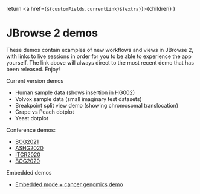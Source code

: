 
  return <a href={`${customFields.currentLink}${extra}`}>{children}</a>
}

# JBrowse 2 demos

These demos contain examples of new workflows and views in JBrowse 2, with links
to live sessions in order for you to be able to experience the app yourself.
The link above will always direct to the most recent demo that has been released.
Enjoy!

Current version demos

- <Link extra="?config=test_data/config_demo.json&session=share-oTyYRpz9fN&password=fYAbt">
    Human sample data (shows insertion in HG002)
  </Link>
- <Link extra="?config=test_data/volvox/config.json&session=share-hTdIfgecWK&password=U9SDX">
    Volvox sample data (small imaginary test datasets)
  </Link>
- <Link extra="?config=test_data/breakpoint/config.json">
    Breakpoint split view demo (showing chromosomal translocation)
  </Link>
- <Link extra="?config=test_data/config_dotplot.json&session=share-TBHW0BvZhj&password=ISacM">
    Grape vs Peach dotplot
  </Link>
- <Link extra="?config=test_data/yeast_synteny/config.json">Yeast dotplot</Link>

Conference demos:

- [BOG2021](http://jbrowse.org/demos/bog2021/)
- [ASHG2020](http://jbrowse.org/demos/ashg2020/)
- [ITCR2020](http://jbrowse.org/demos/itcr2020/)
- [BOG2020](http://jbrowse.org/demos/bog2020/)

Embedded demos

- [Embedded mode + cancer genomics demo](http://jbrowse.org/demos/cancer-demo-2020/)
